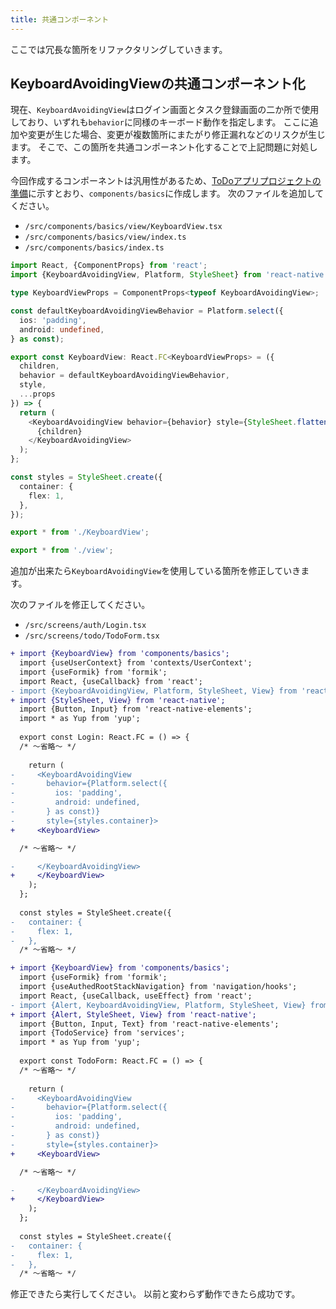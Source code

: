 ```yaml
---
title: 共通コンポーネント
---
```


ここでは冗長な箇所をリファクタリングしていきます。

## KeyboardAvoidingViewの共通コンポーネント化

現在、`KeyboardAvoidingView`はログイン画面とタスク登録画面の二か所で使用しており、いずれも`behavior`に同様のキーボード動作を指定します。
ここに追加や変更が生じた場合、変更が複数箇所にまたがり修正漏れなどのリスクが生じます。
そこで、この箇所を共通コンポーネント化することで上記問題に対処します。

今回作成するコンポーネントは汎用性があるため、[ToDoアプリプロジェクトの準備](app-project-desc.md)に示すとおり、`components/basics`に作成します。
次のファイルを追加してください。

- `/src/components/basics/view/KeyboardView.tsx`
- `/src/components/basics/view/index.ts`
- `/src/components/basics/index.ts`

```typescript jsx title="/src/components/basics/view/KeyboardView.tsx"
import React, {ComponentProps} from 'react';
import {KeyboardAvoidingView, Platform, StyleSheet} from 'react-native';

type KeyboardViewProps = ComponentProps<typeof KeyboardAvoidingView>;

const defaultKeyboardAvoidingViewBehavior = Platform.select({
  ios: 'padding',
  android: undefined,
} as const);

export const KeyboardView: React.FC<KeyboardViewProps> = ({
  children,
  behavior = defaultKeyboardAvoidingViewBehavior,
  style,
  ...props
}) => {
  return (
    <KeyboardAvoidingView behavior={behavior} style={StyleSheet.flatten([styles.container, style])} {...props}>
      {children}
    </KeyboardAvoidingView>
  );
};

const styles = StyleSheet.create({
  container: {
    flex: 1,
  },
});
```

```typescript jsx title="/src/components/basics/view/index.ts"
export * from './KeyboardView';
```

```typescript jsx title="/src/components/basics/index.ts"
export * from './view';
```

追加が出来たら`KeyboardAvoidingView`を使用している箇所を修正していきます。

次のファイルを修正してください。

- `/src/screens/auth/Login.tsx`
- `/src/screens/todo/TodoForm.tsx`

```diff title="/src/screens/auth/Login.tsx"
+ import {KeyboardView} from 'components/basics';
  import {useUserContext} from 'contexts/UserContext';
  import {useFormik} from 'formik';
  import React, {useCallback} from 'react';
- import {KeyboardAvoidingView, Platform, StyleSheet, View} from 'react-native';
+ import {StyleSheet, View} from 'react-native';
  import {Button, Input} from 'react-native-elements';
  import * as Yup from 'yup';
  
  export const Login: React.FC = () => {
  /* ～省略～ */
  
    return (
-     <KeyboardAvoidingView
-       behavior={Platform.select({
-         ios: 'padding',
-         android: undefined,
-       } as const)}
-       style={styles.container}>
+     <KeyboardView>

  /* ～省略～ */

-     </KeyboardAvoidingView>
+     </KeyboardView>
    );
  };
  
  const styles = StyleSheet.create({
-   container: {
-     flex: 1,
-   },
  /* ～省略～ */
```

```diff title="/src/screens/todo/TodoForm.tsx"
+ import {KeyboardView} from 'components/basics';
  import {useFormik} from 'formik';
  import {useAuthedRootStackNavigation} from 'navigation/hooks';
  import React, {useCallback, useEffect} from 'react';
- import {Alert, KeyboardAvoidingView, Platform, StyleSheet, View} from 'react-native';
+ import {Alert, StyleSheet, View} from 'react-native';
  import {Button, Input, Text} from 'react-native-elements';
  import {TodoService} from 'services';
  import * as Yup from 'yup';
  
  export const TodoForm: React.FC = () => {
  /* ～省略～ */
  
    return (
-     <KeyboardAvoidingView
-       behavior={Platform.select({
-         ios: 'padding',
-         android: undefined,
-       } as const)}
-       style={styles.container}>
+     <KeyboardView>

  /* ～省略～ */

-     </KeyboardAvoidingView>
+     </KeyboardView>
    );
  };
  
  const styles = StyleSheet.create({
-   container: {
-     flex: 1,
-   },
  /* ～省略～ */
```

修正できたら実行してください。
以前と変わらず動作できたら成功です。
